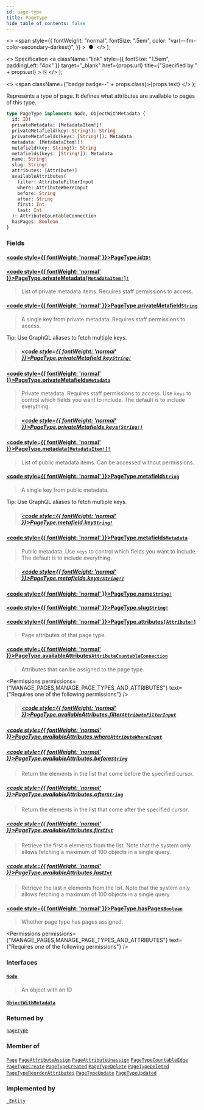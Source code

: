 ```yaml
---
id: page-type
title: PageType
hide_table_of_contents: false
---
```


  <>
    <span
      style={{
        fontWeight: "normal",
        fontSize: ".5em",
        color: "var(--ifm-color-secondary-darkest)",
      }}
    >
      &nbsp;●&nbsp;
    </span>
  </>
);

  <>
    Specification
    <a
      className="link"
      style={{ fontSize: "1.5em", paddingLeft: "4px" }}
      target="\_blank"
      href={props.url}
      title={"Specified by " + props.url}
    >
      ⎘
    </a>
  </>
);

  <>
    <span className={"badge badge--" + props.class}>{props.text}</span>
  </>
);

Represents a type of page. It defines what attributes are available to pages of this type.

```graphql
type PageType implements Node, ObjectWithMetadata {
  id: ID!
  privateMetadata: [MetadataItem!]!
  privateMetafield(key: String!): String
  privateMetafields(keys: [String!]): Metadata
  metadata: [MetadataItem!]!
  metafield(key: String!): String
  metafields(keys: [String!]): Metadata
  name: String!
  slug: String!
  attributes: [Attribute!]
  availableAttributes(
    filter: AttributeFilterInput
    where: AttributeWhereInput
    before: String
    after: String
    first: Int
    last: Int
  ): AttributeCountableConnection
  hasPages: Boolean
}
```

### Fields

#### [<code style={{ fontWeight: 'normal' }}>PageType.<b>id</b></code>](#)<Bullet />[`ID!`](../../../api-reference/miscellaneous/scalars/id) <Badge class="secondary" text="non-null"/> <Badge class="secondary" text="scalar"/> <Badge class="secondary" text="miscellaneous"/>

>

#### [<code style={{ fontWeight: 'normal' }}>PageType.<b>privateMetadata</b></code>](#)<Bullet />[`[MetadataItem!]!`](../../../api-reference/miscellaneous/objects/metadata-item) <Badge class="secondary" text="non-null"/> <Badge class="secondary" text="object"/> <Badge class="secondary" text="miscellaneous"/>

> List of private metadata items. Requires staff permissions to access.

#### [<code style={{ fontWeight: 'normal' }}>PageType.<b>privateMetafield</b></code>](#)<Bullet />[`String`](../../../api-reference/miscellaneous/scalars/string) <Badge class="secondary" text="scalar"/> <Badge class="secondary" text="miscellaneous"/>

> A single key from private metadata. Requires staff permissions to access.

Tip: Use GraphQL aliases to fetch multiple keys.

<Badge text="Added in Saleor 3.3" class="secondary margin-bottom--sm" />

<FeaturePreview />

> ##### [<code style={{ fontWeight: 'normal' }}>PageType.privateMetafield.<b>key</b></code>](#)<Bullet />[`String!`](../../../api-reference/miscellaneous/scalars/string) <Badge class="secondary" text="non-null"/> <Badge class="secondary" text="scalar"/> <Badge class="secondary" text="miscellaneous"/>

#### [<code style={{ fontWeight: 'normal' }}>PageType.<b>privateMetafields</b></code>](#)<Bullet />[`Metadata`](../../../api-reference/miscellaneous/scalars/metadata) <Badge class="secondary" text="scalar"/> <Badge class="secondary" text="miscellaneous"/>

> Private metadata. Requires staff permissions to access. Use `keys` to control which fields you want to include. The default is to include everything.

<Badge text="Added in Saleor 3.3" class="secondary margin-bottom--sm" />

<FeaturePreview />

> ##### [<code style={{ fontWeight: 'normal' }}>PageType.privateMetafields.<b>keys</b></code>](#)<Bullet />[`[String!]`](../../../api-reference/miscellaneous/scalars/string) <Badge class="secondary" text="list"/> <Badge class="secondary" text="scalar"/> <Badge class="secondary" text="miscellaneous"/>

#### [<code style={{ fontWeight: 'normal' }}>PageType.<b>metadata</b></code>](#)<Bullet />[`[MetadataItem!]!`](../../../api-reference/miscellaneous/objects/metadata-item) <Badge class="secondary" text="non-null"/> <Badge class="secondary" text="object"/> <Badge class="secondary" text="miscellaneous"/>

> List of public metadata items. Can be accessed without permissions.

#### [<code style={{ fontWeight: 'normal' }}>PageType.<b>metafield</b></code>](#)<Bullet />[`String`](../../../api-reference/miscellaneous/scalars/string) <Badge class="secondary" text="scalar"/> <Badge class="secondary" text="miscellaneous"/>

> A single key from public metadata.

Tip: Use GraphQL aliases to fetch multiple keys.

<Badge text="Added in Saleor 3.3" class="secondary margin-bottom--sm" />

<FeaturePreview />

> ##### [<code style={{ fontWeight: 'normal' }}>PageType.metafield.<b>key</b></code>](#)<Bullet />[`String!`](../../../api-reference/miscellaneous/scalars/string) <Badge class="secondary" text="non-null"/> <Badge class="secondary" text="scalar"/> <Badge class="secondary" text="miscellaneous"/>

#### [<code style={{ fontWeight: 'normal' }}>PageType.<b>metafields</b></code>](#)<Bullet />[`Metadata`](../../../api-reference/miscellaneous/scalars/metadata) <Badge class="secondary" text="scalar"/> <Badge class="secondary" text="miscellaneous"/>

> Public metadata. Use `keys` to control which fields you want to include. The default is to include everything.

<Badge text="Added in Saleor 3.3" class="secondary margin-bottom--sm" />

<FeaturePreview />

> ##### [<code style={{ fontWeight: 'normal' }}>PageType.metafields.<b>keys</b></code>](#)<Bullet />[`[String!]`](../../../api-reference/miscellaneous/scalars/string) <Badge class="secondary" text="list"/> <Badge class="secondary" text="scalar"/> <Badge class="secondary" text="miscellaneous"/>

#### [<code style={{ fontWeight: 'normal' }}>PageType.<b>name</b></code>](#)<Bullet />[`String!`](../../../api-reference/miscellaneous/scalars/string) <Badge class="secondary" text="non-null"/> <Badge class="secondary" text="scalar"/> <Badge class="secondary" text="miscellaneous"/>

>

#### [<code style={{ fontWeight: 'normal' }}>PageType.<b>slug</b></code>](#)<Bullet />[`String!`](../../../api-reference/miscellaneous/scalars/string) <Badge class="secondary" text="non-null"/> <Badge class="secondary" text="scalar"/> <Badge class="secondary" text="miscellaneous"/>

>

#### [<code style={{ fontWeight: 'normal' }}>PageType.<b>attributes</b></code>](#)<Bullet />[`[Attribute!]`](../../../api-reference/attributes/objects/attribute) <Badge class="secondary" text="list"/> <Badge class="secondary" text="object"/> <Badge class="secondary" text="attributes"/>

> Page attributes of that page type.

#### [<code style={{ fontWeight: 'normal' }}>PageType.<b>availableAttributes</b></code>](#)<Bullet />[`AttributeCountableConnection`](../../../api-reference/attributes/objects/attribute-countable-connection) <Badge class="secondary" text="object"/> <Badge class="secondary" text="attributes"/>

> Attributes that can be assigned to the page type.

<Permissions
  permissions={"MANAGE_PAGES,MANAGE_PAGE_TYPES_AND_ATTRIBUTES"}
  text={"Requires one of the following permissions"}
/>

> ##### [<code style={{ fontWeight: 'normal' }}>PageType.availableAttributes.<b>filter</b></code>](#)<Bullet />[`AttributeFilterInput`](../../../api-reference/attributes/inputs/attribute-filter-input) <Badge class="secondary" text="input"/> <Badge class="secondary" text="attributes"/>

##### [<code style={{ fontWeight: 'normal' }}>PageType.availableAttributes.<b>where</b></code>](#)<Bullet />[`AttributeWhereInput`](../../../api-reference/attributes/inputs/attribute-where-input) <Badge class="secondary" text="input"/> <Badge class="secondary" text="attributes"/>

>

##### [<code style={{ fontWeight: 'normal' }}>PageType.availableAttributes.<b>before</b></code>](#)<Bullet />[`String`](../../../api-reference/miscellaneous/scalars/string) <Badge class="secondary" text="scalar"/> <Badge class="secondary" text="miscellaneous"/>

> Return the elements in the list that come before the specified cursor.

##### [<code style={{ fontWeight: 'normal' }}>PageType.availableAttributes.<b>after</b></code>](#)<Bullet />[`String`](../../../api-reference/miscellaneous/scalars/string) <Badge class="secondary" text="scalar"/> <Badge class="secondary" text="miscellaneous"/>

> Return the elements in the list that come after the specified cursor.

##### [<code style={{ fontWeight: 'normal' }}>PageType.availableAttributes.<b>first</b></code>](#)<Bullet />[`Int`](../../../api-reference/miscellaneous/scalars/int) <Badge class="secondary" text="scalar"/> <Badge class="secondary" text="miscellaneous"/>

> Retrieve the first n elements from the list. Note that the system only allows fetching a maximum of 100 objects in a single query.

##### [<code style={{ fontWeight: 'normal' }}>PageType.availableAttributes.<b>last</b></code>](#)<Bullet />[`Int`](../../../api-reference/miscellaneous/scalars/int) <Badge class="secondary" text="scalar"/> <Badge class="secondary" text="miscellaneous"/>

> Retrieve the last n elements from the list. Note that the system only allows fetching a maximum of 100 objects in a single query.

#### [<code style={{ fontWeight: 'normal' }}>PageType.<b>hasPages</b></code>](#)<Bullet />[`Boolean`](../../../api-reference/miscellaneous/scalars/boolean) <Badge class="secondary" text="scalar"/> <Badge class="secondary" text="miscellaneous"/>

> Whether page type has pages assigned.

<Permissions
  permissions={"MANAGE_PAGES,MANAGE_PAGE_TYPES_AND_ATTRIBUTES"}
  text={"Requires one of the following permissions"}
/>

>

### Interfaces

#### [`Node`](../../../api-reference/miscellaneous/interfaces/node) <Badge class="secondary" text="interface"/> <Badge class="secondary" text="miscellaneous"/>

> An object with an ID

#### [`ObjectWithMetadata`](../../../api-reference/miscellaneous/interfaces/object-with-metadata) <Badge class="secondary" text="interface"/> <Badge class="secondary" text="miscellaneous"/>

>

### Returned by

[`pageType`](../../../api-reference/pages/queries/page-type) <Badge class="secondary" text="query"/>

### Member of

[`Page`](../../../api-reference/pages/objects/page) <Badge class="secondary" text="object"/><Bullet />[`PageAttributeAssign`](../../../api-reference/pages/objects/page-attribute-assign) <Badge class="secondary" text="object"/><Bullet />[`PageAttributeUnassign`](../../../api-reference/pages/objects/page-attribute-unassign) <Badge class="secondary" text="object"/><Bullet />[`PageTypeCountableEdge`](../../../api-reference/miscellaneous/objects/page-type-countable-edge) <Badge class="secondary" text="object"/><Bullet />[`PageTypeCreate`](../../../api-reference/pages/objects/page-type-create) <Badge class="secondary" text="object"/><Bullet />[`PageTypeCreated`](../../../api-reference/pages/objects/page-type-created) <Badge class="secondary" text="object"/><Bullet />[`PageTypeDelete`](../../../api-reference/pages/objects/page-type-delete) <Badge class="secondary" text="object"/><Bullet />[`PageTypeDeleted`](../../../api-reference/pages/objects/page-type-deleted) <Badge class="secondary" text="object"/><Bullet />[`PageTypeReorderAttributes`](../../../api-reference/pages/objects/page-type-reorder-attributes) <Badge class="secondary" text="object"/><Bullet />[`PageTypeUpdate`](../../../api-reference/pages/objects/page-type-update) <Badge class="secondary" text="object"/><Bullet />[`PageTypeUpdated`](../../../api-reference/pages/objects/page-type-updated) <Badge class="secondary" text="object"/>

### Implemented by

[`_Entity`](../../../api-reference/miscellaneous/unions/entity) <Badge class="secondary" text="union"/>


